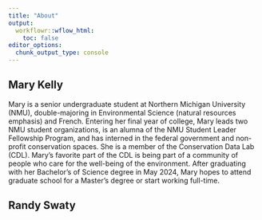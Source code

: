 ```yaml
---
title: "About"
output:
  workflowr::wflow_html:
    toc: false
editor_options:
  chunk_output_type: console
---
```


## Mary Kelly
Mary is a senior undergraduate student at Northern Michigan University (NMU), double-majoring in Environmental Science (natural resources emphasis) and French. Entering her final year of college, Mary leads two NMU student organizations, is an alumna of the NMU Student Leader Fellowship Program, and has interned in the federal government and non-profit conservation spaces. She is a member of the Conservation Data Lab (CDL). Mary's favorite part of the CDL is being part of a community of people who care for the well-being of the environment. After graduating with her Bachelor's of Science degree in May 2024, Mary hopes to attend graduate school for a Master’s degree or start working full-time.

## Randy Swaty





